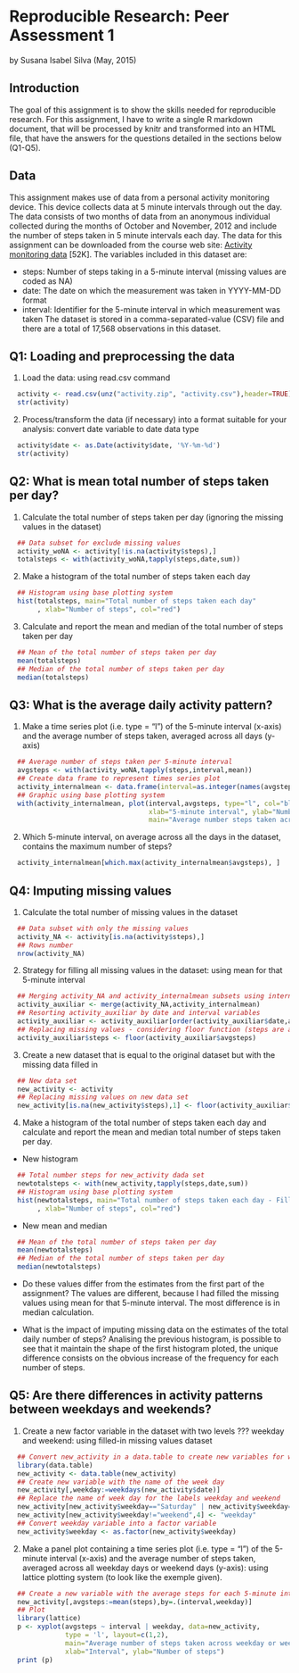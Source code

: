 # Reproducible Research: Peer Assessment 1
by Susana Isabel Silva (May, 2015)

## Introduction

The goal of this assignment is to show the skills needed for reproducible research. For this assignment, I have to write a single R markdown document, that will be processed by knitr and transformed into an HTML file, that have the answers for the questions detailed in the sections below (Q1-Q5).


## Data

This assignment makes use of data from a personal activity monitoring device. This device collects data at 5 minute intervals through out the day. The data consists of two months of data from an anonymous individual collected during the months of October and November, 2012 and include the number of steps taken in 5 minute intervals each day. The data for this assignment can be downloaded from the course web site: [Activity monitoring data](https://d396qusza40orc.cloudfront.net/repdata%2Fdata%2Factivity.zip) [52K]. The variables included in this dataset are:

* steps: Number of steps taking in a 5-minute interval (missing values are coded as NA)
* date: The date on which the measurement was taken in YYYY-MM-DD format
* interval: Identifier for the 5-minute interval in which measurement was taken The dataset is stored in a comma-separated-value (CSV) file and there are a total of 17,568 observations in this dataset.


## Q1: Loading and preprocessing the data

1. Load the data: using read.csv command
```r
  activity <- read.csv(unz("activity.zip", "activity.csv"),header=TRUE)
  str(activity)
```

2. Process/transform the data (if necessary) into a format suitable for your analysis: 
convert date variable to date data type
```r
  activity$date <- as.Date(activity$date, '%Y-%m-%d')
  str(activity)
```


## Q2: What is mean total number of steps taken per day?

1. Calculate the total number of steps taken per day (ignoring the missing values in the dataset)
```r
  ## Data subset for exclude missing values
  activity_woNA <- activity[!is.na(activity$steps),]
  totalsteps <- with(activity_woNA,tapply(steps,date,sum))  
```

2. Make a histogram of the total number of steps taken each day
```r
  ## Histogram using base plotting system
  hist(totalsteps, main="Total number of steps taken each day"
       , xlab="Number of steps", col="red")  
```

3. Calculate and report the mean and median of the total number of steps taken per day
```r
  ## Mean of the total number of steps taken per day
  mean(totalsteps)
  ## Median of the total number of steps taken per day
  median(totalsteps)
```


## Q3: What is the average daily activity pattern?

1. Make a time series plot (i.e. type = "l") of the 5-minute interval (x-axis) and the average number of steps taken, averaged across all days (y-axis)
```r
  ## Average number of steps taken per 5-minute interval
  avgsteps <- with(activity_woNA,tapply(steps,interval,mean))
  ## Create data frame to represent times series plot
  activity_internalmean <- data.frame(interval=as.integer(names(avgsteps)),avgsteps)
  ## Graphic using base plotting system
  with(activity_internalmean, plot(interval,avgsteps, type="l", col="blue",
                                   xlab="5-minute interval", ylab="Number steps",
                                   main="Average number steps taken across all days"))
```

2. Which 5-minute interval, on average across all the days in the dataset, contains the maximum number of steps?
```r
  activity_internalmean[which.max(activity_internalmean$avgsteps), ]
```

## Q4: Imputing missing values

1. Calculate the total number of missing values in the dataset
```r
  ## Data subset with only the missing values
  activity_NA <- activity[is.na(activity$steps),]
  ## Rows number
  nrow(activity_NA)
```

2. Strategy for filling all missing values in the dataset: using mean for that 5-minute interval
```r
  ## Merging activity_NA and activity_internalmean subsets using internalmean
  activity_auxiliar <- merge(activity_NA,activity_internalmean)
  ## Resorting activity_auxiliar by date and interval variables
  activity_auxiliar <- activity_auxiliar[order(activity_auxiliar$date,activity_auxiliar$interval),]
  ## Replacing missing values - considering floor function (steps are a integer variable)
  activity_auxiliar$steps <- floor(activity_auxiliar$avgsteps)
```

3. Create a new dataset that is equal to the original dataset but with the missing data filled in
```r
  ## New data set
  new_activity <- activity
  ## Replacing missing values on new data set
  new_activity[is.na(new_activity$steps),1] <- floor(activity_auxiliar$steps)
```

4. Make a histogram of the total number of steps taken each day and calculate and report the mean and median total number of steps taken per day. 
* New histogram
```r
  ## Total number steps for new_activity dada set
  newtotalsteps <- with(new_activity,tapply(steps,date,sum))
  ## Histogram using base plotting system
  hist(newtotalsteps, main="Total number of steps taken each day - Filling missing values"
       , xlab="Number of steps", col="red")  
```

* New mean and median
```r
  ## Mean of the total number of steps taken per day
  mean(newtotalsteps)
  ## Median of the total number of steps taken per day
  median(newtotalsteps)
```

* Do these values differ from the estimates from the first part of the assignment? The values are different, because I had filled the missing values using mean for that 5-minute interval. The most difference is in median calculation.

* What is the impact of imputing missing data on the estimates of the total daily number of steps? Analising the previous histogram, is possible to see that it maintain the shape of the first histogram ploted, the unique difference consists on the obvious increase of the frequency for each number of steps.


## Q5: Are there differences in activity patterns between weekdays and weekends?

1. Create a new factor variable in the dataset with two levels ??? weekday and weekend: using filled-in missing values dataset
```r
  ## Convert new_activity in a data.table to create new variables for weekdays
  library(data.table)
  new_activity <- data.table(new_activity)
  ## Create new variable with the name of the week day
  new_activity[,weekday:=weekdays(new_activity$date)]
  ## Replace the name of week day for the labels weekday and weekend
  new_activity[new_activity$weekday=="Saturday" | new_activity$weekday=="Sunday",4] <- "weekend"
  new_activity[new_activity$weekday!="weekend",4] <- "weekday"
  ## Convert weekday variable into a factor variable
  new_activity$weekday <- as.factor(new_activity$weekday)
```

2. Make a panel plot containing a time series plot (i.e. type = "l") of the 5-minute interval (x-axis) and the average number of steps taken, averaged across all weekday days or weekend days (y-axis): using lattice plotting system (to look like the exemple given).
```r
  ## Create a new variable with the average steps for each 5-minute interval and weekday variable
  new_activity[,avgsteps:=mean(steps),by=.(interval,weekday)]
  ## Plot
  library(lattice)
  p <- xyplot(avgsteps ~ interval | weekday, data=new_activity, 
              type = 'l', layout=c(1,2),
              main="Average number of steps taken across weekday or weekend days",
              xlab="Interval", ylab="Number of steps")
  print (p) 
```